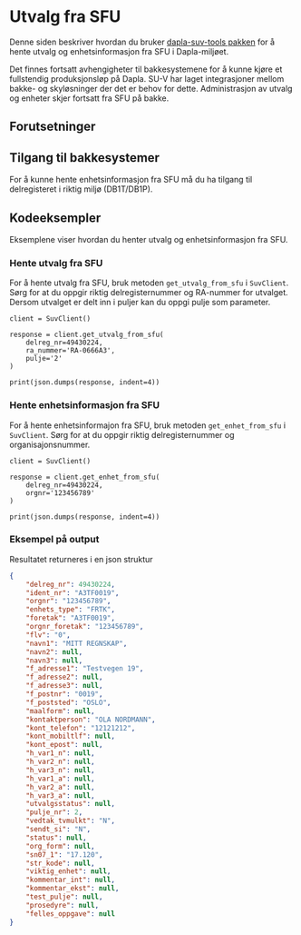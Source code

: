 # Utvalg fra SFU

Denne siden beskriver hvordan du bruker [dapla-suv-tools pakken](./altinn-dapla-suv-tools.html) for å hente utvalg og enhetsinformasjon fra SFU i Dapla-miljøet.

Det finnes fortsatt avhengigheter til bakkesystemene for å kunne kjøre et fullstendig produksjonsløp på Dapla. SU-V har laget integrasjoner mellom bakke- og skyløsninger der det er behov for dette. Administrasjon av utvalg og enheter skjer fortsatt fra SFU på bakke.

## Forutsetninger

::: {.callout-important}
## Tilgang til bakkesystemer

For å kunne hente enhetsinformasjon fra SFU må du ha tilgang til delregisteret i riktig miljø (DB1T/DB1P).
:::

## Kodeeksempler

Eksemplene viser hvordan du henter utvalg og enhetsinformasjon fra SFU. 

### Hente utvalg fra SFU

For å hente utvalg fra SFU, bruk metoden `get_utvalg_from_sfu` i `SuvClient`. Sørg for at du oppgir riktig delregisternummer og RA-nummer for utvalget. Dersom utvalget er delt inn i puljer kan du oppgi pulje som parameter.

```.python
client = SuvClient()

response = client.get_utvalg_from_sfu(
    delreg_nr=49430224,
    ra_nummer='RA-0666A3',
    pulje='2'
)

print(json.dumps(response, indent=4))
```

### Hente enhetsinformasjon fra SFU

For å hente enhetsinformajon fra SFU, bruk metoden `get_enhet_from_sfu` i `SuvClient`. Sørg for at du oppgir riktig delregisternummer og organisajonsnummer.

```.python
client = SuvClient()

response = client.get_enhet_from_sfu(
    delreg_nr=49430224,
    orgnr='123456789' 
)

print(json.dumps(response, indent=4))
```
### Eksempel på output

Resultatet returneres i en json struktur

```json
{
    "delreg_nr": 49430224,
    "ident_nr": "A3TF0019",
    "orgnr": "123456789",
    "enhets_type": "FRTK",
    "foretak": "A3TF0019",
    "orgnr_foretak": "123456789",
    "flv": "0",
    "navn1": "MITT REGNSKAP",
    "navn2": null,
    "navn3": null,
    "f_adresse1": "Testvegen 19",
    "f_adresse2": null,
    "f_adresse3": null,
    "f_postnr": "0019",
    "f_poststed": "OSLO",
    "maalform": null,
    "kontaktperson": "OLA NORDMANN",
    "kont_telefon": "12121212",
    "kont_mobiltlf": null,
    "kont_epost": null,
    "h_var1_n": null,
    "h_var2_n": null,
    "h_var3_n": null,
    "h_var1_a": null,
    "h_var2_a": null,
    "h_var3_a": null,
    "utvalgsstatus": null,
    "pulje_nr": 2,
    "vedtak_tvmulkt": "N",
    "sendt_si": "N",
    "status": null,
    "org_form": null,
    "sn07_1": "17.120",
    "str_kode": null,
    "viktig_enhet": null,
    "kommentar_int": null,
    "kommentar_ekst": null,
    "test_pulje": null,
    "prosedyre": null,
    "felles_oppgave": null
}
```




